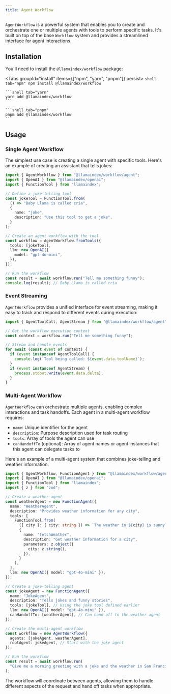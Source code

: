 ```yaml
---
title: Agent Workflow
---
```



`AgentWorkflow` is a powerful system that enables you to create and orchestrate one or multiple agents with tools to perform specific tasks. It's built on top of the base `Workflow` system and provides a streamlined interface for agent interactions.

## Installation

You'll need to install the `@llamaindex/workflow` package:

<Tabs groupId="install" items={["npm", "yarn", "pnpm"]} persist>
	```shell tab="npm"
	npm install @llamaindex/workflow
	```

	```shell tab="yarn"
	yarn add @llamaindex/workflow
	```

	```shell tab="pnpm"
	pnpm add @llamaindex/workflow
	```
</Tabs>

## Usage

### Single Agent Workflow

The simplest use case is creating a single agent with specific tools. Here's an example of creating an assistant that tells jokes:

```typescript
import { AgentWorkflow } from "@llamaindex/workflow/agent";
import { OpenAI } from "@llamaindex/openai";
import { FunctionTool } from "llamaindex";

// Define a joke-telling tool
const jokeTool = FunctionTool.from(
  () => "Baby Llama is called cria",
  {
    name: "joke",
    description: "Use this tool to get a joke",
  }
);

// Create an agent workflow with the tool
const workflow = AgentWorkflow.fromTools({
  tools: [jokeTool],
  llm: new OpenAI({
    model: "gpt-4o-mini",
  }),
});

// Run the workflow
const result = await workflow.run("Tell me something funny");
console.log(result); // Baby Llama is called cria
```

### Event Streaming

`AgentWorkflow` provides a unified interface for event streaming, making it easy to track and respond to different events during execution:

```typescript
import { AgentToolCall, AgentStream } from "@llamaindex/workflow/agent";

// Get the workflow execution context
const context = workflow.run("Tell me something funny");

// Stream and handle events
for await (const event of context) {
  if (event instanceof AgentToolCall) {
    console.log(`Tool being called: ${event.data.toolName}`);
  }
  if (event instanceof AgentStream) {
    process.stdout.write(event.data.delta);
  }
}
```

### Multi-Agent Workflow

`AgentWorkflow` can orchestrate multiple agents, enabling complex interactions and task handoffs. Each agent in a multi-agent workflow requires:

- `name`: Unique identifier for the agent
- `description`: Purpose description used for task routing
- `tools`: Array of tools the agent can use
- `canHandoffTo` (optional): Array of agent names or agent instances that this agent can delegate tasks to

Here's an example of a multi-agent system that combines joke-telling and weather information:

```typescript
import { AgentWorkflow, FunctionAgent } from "@llamaindex/workflow/agent";
import { OpenAI } from "@llamaindex/openai";
import { FunctionTool } from "llamaindex";
import { z } from "zod";

// Create a weather agent
const weatherAgent = new FunctionAgent({
  name: "WeatherAgent",
  description: "Provides weather information for any city",
  tools: [
    FunctionTool.from(
      ({ city }: { city: string }) => `The weather in ${city} is sunny`,
      {
        name: "fetchWeather",
        description: "Get weather information for a city",
        parameters: z.object({
          city: z.string(),
        }),
      }
    ),
  ],
  llm: new OpenAI({ model: "gpt-4o-mini" }),
});

// Create a joke-telling agent
const jokeAgent = new FunctionAgent({
  name: "JokeAgent",
  description: "Tells jokes and funny stories",
  tools: [jokeTool], // Using the joke tool defined earlier
  llm: new OpenAI({ model: "gpt-4o-mini" }),
  canHandoffTo: [weatherAgent], // Can hand off to the weather agent
});

// Create the multi-agent workflow
const workflow = new AgentWorkflow({
  agents: [jokeAgent, weatherAgent],
  rootAgent: jokeAgent, // Start with the joke agent
});

// Run the workflow
const result = await workflow.run(
  "Give me a morning greeting with a joke and the weather in San Francisco"
);
```

The workflow will coordinate between agents, allowing them to handle different aspects of the request and hand off tasks when appropriate.

